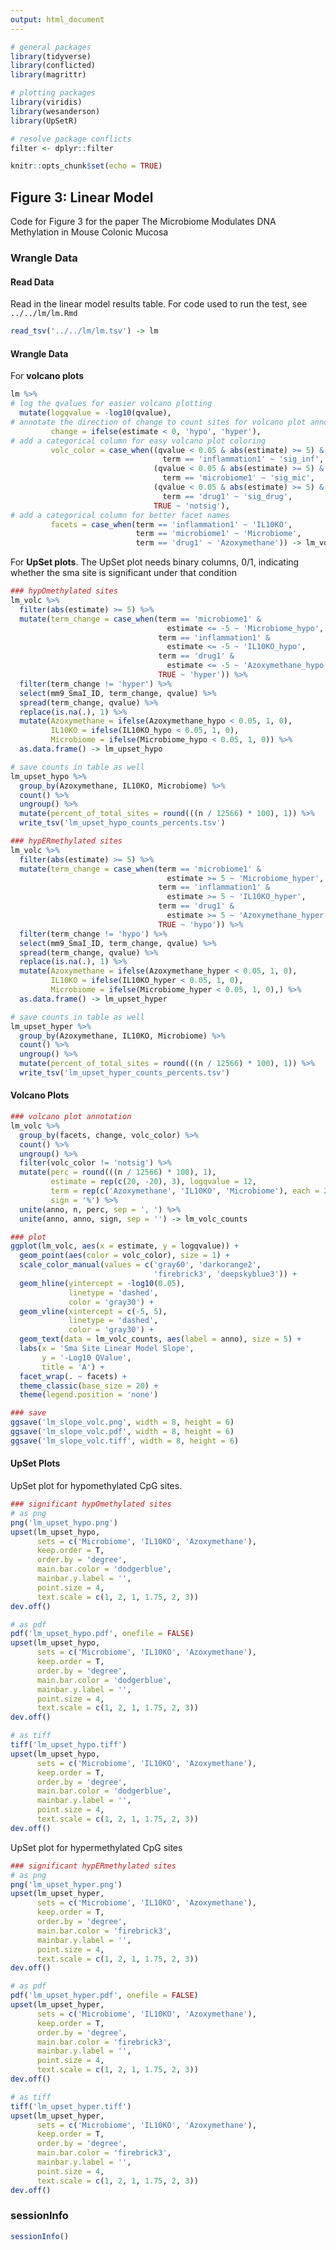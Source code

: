 ```yaml
---
output: html_document
---
```


```r
# general packages
library(tidyverse)
library(conflicted)
library(magrittr)

# plotting packages
library(viridis)
library(wesanderson)
library(UpSetR)

# resolve package conflicts
filter <- dplyr::filter

knitr::opts_chunk$set(echo = TRUE)
```

## Figure 3: Linear Model

Code for Figure 3 for the paper The Microbiome Modulates DNA Methylation in Mouse Colonic Mucosa

### Wrangle Data

#### Read Data

Read in the linear model results table. For code used to run the test, see `../../lm/lm.Rmd`

```r
read_tsv('../../lm/lm.tsv') -> lm
```

#### Wrangle Data

For **volcano plots**

```r
lm %>%
# log the qvalues for easier volcano plotting
  mutate(logqvalue = -log10(qvalue), 
# annotate the direction of change to count sites for volcano plot annotation
         change = ifelse(estimate < 0, 'hypo', 'hyper'),
# add a categorical column for easy volcano plot coloring
         volc_color = case_when((qvalue < 0.05 & abs(estimate) >= 5) & 
                                  term == 'inflammation1' ~ 'sig_inf',
                                (qvalue < 0.05 & abs(estimate) >= 5) & 
                                  term == 'microbiome1' ~ 'sig_mic',
                                (qvalue < 0.05 & abs(estimate) >= 5) & 
                                  term == 'drug1' ~ 'sig_drug',
                                TRUE ~ 'notsig'),
# add a categorical column for better facet names
         facets = case_when(term == 'inflammation1' ~ 'IL10KO',
                            term == 'microbiome1' ~ 'Microbiome',
                            term == 'drug1' ~ 'Azoxymethane')) -> lm_volc
```

For **UpSet plots**. The UpSet plot needs binary columns, 0/1, indicating whether the sma site is significant under that condition

```r
### hypOmethylated sites
lm_volc %>%
  filter(abs(estimate) >= 5) %>%
  mutate(term_change = case_when(term == 'microbiome1' & 
                                   estimate <= -5 ~ 'Microbiome_hypo',
                                 term == 'inflammation1' & 
                                   estimate <= -5 ~ 'IL10KO_hypo',
                                 term == 'drug1' & 
                                   estimate <= -5 ~ 'Azoxymethane_hypo',
                                 TRUE ~ 'hyper')) %>%
  filter(term_change != 'hyper') %>%
  select(mm9_SmaI_ID, term_change, qvalue) %>%
  spread(term_change, qvalue) %>%
  replace(is.na(.), 1) %>%
  mutate(Azoxymethane = ifelse(Azoxymethane_hypo < 0.05, 1, 0),
         IL10KO = ifelse(IL10KO_hypo < 0.05, 1, 0),
         Microbiome = ifelse(Microbiome_hypo < 0.05, 1, 0)) %>%
  as.data.frame() -> lm_upset_hypo

# save counts in table as well
lm_upset_hypo %>% 
  group_by(Azoxymethane, IL10KO, Microbiome) %>%
  count() %>%
  ungroup() %>%
  mutate(percent_of_total_sites = round(((n / 12566) * 100), 1)) %>%
  write_tsv('lm_upset_hypo_counts_percents.tsv')

### hypERmethylated sites
lm_volc %>%
  filter(abs(estimate) >= 5) %>%
  mutate(term_change = case_when(term == 'microbiome1' & 
                                   estimate >= 5 ~ 'Microbiome_hyper',
                                 term == 'inflammation1' & 
                                   estimate >= 5 ~ 'IL10KO_hyper',
                                 term == 'drug1' & 
                                   estimate >= 5 ~ 'Azoxymethane_hyper',
                                 TRUE ~ 'hypo')) %>%
  filter(term_change != 'hypo') %>%
  select(mm9_SmaI_ID, term_change, qvalue) %>%
  spread(term_change, qvalue) %>%
  replace(is.na(.), 1) %>%
  mutate(Azoxymethane = ifelse(Azoxymethane_hyper < 0.05, 1, 0),
         IL10KO = ifelse(IL10KO_hyper < 0.05, 1, 0),
         Microbiome = ifelse(Microbiome_hyper < 0.05, 1, 0),) %>%
  as.data.frame() -> lm_upset_hyper

# save counts in table as well
lm_upset_hyper %>% 
  group_by(Azoxymethane, IL10KO, Microbiome) %>%
  count() %>%
  ungroup() %>%
  mutate(percent_of_total_sites = round(((n / 12566) * 100), 1)) %>%
  write_tsv('lm_upset_hyper_counts_percents.tsv')
```

#### Volcano Plots

```r
### volcano plot annotation
lm_volc %>% 
  group_by(facets, change, volc_color) %>% 
  count() %>% 
  ungroup() %>%
  filter(volc_color != 'notsig') %>%
  mutate(perc = round(((n / 12566) * 100), 1),
         estimate = rep(c(20, -20), 3), logqvalue = 12, 
         term = rep(c('Azoxymethane', 'IL10KO', 'Microbiome'), each = 2),
         sign = '%') %>%
  unite(anno, n, perc, sep = ', ') %>%
  unite(anno, anno, sign, sep = '') -> lm_volc_counts

### plot
ggplot(lm_volc, aes(x = estimate, y = logqvalue)) + 
  geom_point(aes(color = volc_color), size = 1) + 
  scale_color_manual(values = c('gray60', 'darkorange2', 
                                'firebrick3', 'deepskyblue3')) +
  geom_hline(yintercept = -log10(0.05), 
             linetype = 'dashed', 
             color = 'gray30') +
  geom_vline(xintercept = c(-5, 5), 
             linetype = 'dashed', 
             color = 'gray30') +
  geom_text(data = lm_volc_counts, aes(label = anno), size = 5) +
  labs(x = 'Sma Site Linear Model Slope', 
       y = '-Log10 QValue',
       title = 'A') +
  facet_wrap(. ~ facets) +
  theme_classic(base_size = 20) +
  theme(legend.position = 'none')

### save
ggsave('lm_slope_volc.png', width = 8, height = 6)
ggsave('lm_slope_volc.pdf', width = 8, height = 6)
ggsave('lm_slope_volc.tiff', width = 8, height = 6)
```

#### UpSet Plots

UpSet plot for hypomethylated CpG sites.

```r
### significant hypOmethylated sites
# as png
png('lm_upset_hypo.png')
upset(lm_upset_hypo, 
      sets = c('Microbiome', 'IL10KO', 'Azoxymethane'),
      keep.order = T,
      order.by = 'degree',
      main.bar.color = 'dodgerblue',
      mainbar.y.label = '',
      point.size = 4,
      text.scale = c(1, 2, 1, 1.75, 2, 3))
dev.off()

# as pdf
pdf('lm_upset_hypo.pdf', onefile = FALSE)
upset(lm_upset_hypo, 
      sets = c('Microbiome', 'IL10KO', 'Azoxymethane'),
      keep.order = T,
      order.by = 'degree',
      main.bar.color = 'dodgerblue',
      mainbar.y.label = '',
      point.size = 4,
      text.scale = c(1, 2, 1, 1.75, 2, 3))
dev.off()

# as tiff
tiff('lm_upset_hypo.tiff')
upset(lm_upset_hypo, 
      sets = c('Microbiome', 'IL10KO', 'Azoxymethane'),
      keep.order = T,
      order.by = 'degree',
      main.bar.color = 'dodgerblue',
      mainbar.y.label = '',
      point.size = 4,
      text.scale = c(1, 2, 1, 1.75, 2, 3))
dev.off()
```

UpSet plot for hypermethylated CpG sites

```r
### significant hypERmethylated sites
# as png
png('lm_upset_hyper.png')
upset(lm_upset_hyper, 
      sets = c('Microbiome', 'IL10KO', 'Azoxymethane'),
      keep.order = T,
      order.by = 'degree',
      main.bar.color = 'firebrick3',
      mainbar.y.label = '',
      point.size = 4,
      text.scale = c(1, 2, 1, 1.75, 2, 3))
dev.off()

# as pdf
pdf('lm_upset_hyper.pdf', onefile = FALSE)
upset(lm_upset_hyper, 
      sets = c('Microbiome', 'IL10KO', 'Azoxymethane'),
      keep.order = T,
      order.by = 'degree',
      main.bar.color = 'firebrick3',
      mainbar.y.label = '',
      point.size = 4,
      text.scale = c(1, 2, 1, 1.75, 2, 3))
dev.off()

# as tiff
tiff('lm_upset_hyper.tiff')
upset(lm_upset_hyper, 
      sets = c('Microbiome', 'IL10KO', 'Azoxymethane'),
      keep.order = T,
      order.by = 'degree',
      main.bar.color = 'firebrick3',
      mainbar.y.label = '',
      point.size = 4,
      text.scale = c(1, 2, 1, 1.75, 2, 3))
dev.off()
```

### sessionInfo

```r
sessionInfo()
```

<br><br>
